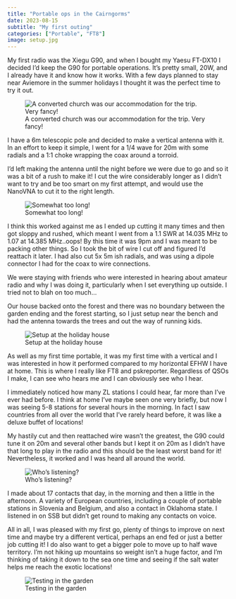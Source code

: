 ```yaml
---
title: "Portable ops in the Cairngorms"
date: 2023-08-15
subtitle: "My first outing"
categories: ["Portable", "FT8"]
image: setup.jpg
---
```


My first radio was the Xiegu G90, and when I bought my Yaesu FT-DX10 I decided I’d keep the G90 for portable operations. It’s pretty small, 20W, and I already have it and know how it works. With a few days planned to stay near Aviemore in the summer holidays I thought it was the perfect time to try it out.

![A converted church was our accommodation for the trip. Very fancy!](holiday-house.jpg){fig-align="center"}

I have a 6m telescopic pole and decided to make a vertical antenna with it. In an effort to keep it simple, I went for a 1/4 wave for 20m with some radials and a 1:1 choke wrapping the coax around a torroid.

I’d left making the antenna until the night before we were due to go and so it was a bit of a rush to make it! I cut the wire considerably longer as I didn’t want to try and be too smart on my first attempt, and would use the NanoVNA to cut it to the right length.

![Somewhat too long!](analyser.jpg){fig-align="center"}

I think this worked against me as I ended up cutting it many times and then got sloppy and rushed, which meant I went from a 1.1 SWR at 14.035 MHz to 1.07 at 14.385 MHz..oops! By this time it was 9pm and I was meant to be packing other things. So I took the bit of wire I cut off and figured I’d reattach it later. I had also cut 5x 5m ish radials, and was using a dipole connector I had for the coax to wire connections.

We were staying with friends who were interested in hearing about amateur radio and why I was doing it, particularly when I set everything up outside. I tried not to blah on too much…

Our house backed onto the forest and there was no boundary between the garden ending and the forest starting, so I just setup near the bench and had the antenna towards the trees and out the way of running kids.

![Setup at the holiday house](setup.jpg){fig-align="center"}

As well as my first time portable, it was my first time with a vertical and I was interested in how it performed compared to my horizontal EFHW I have at home. This is where I really like FT8 and pskreporter. Regardless of QSOs I make, I can see who hears me and I can obviously see who I hear.

I immediately noticed how many ZL stations I could hear, far more than I’ve ever had before. I think at home I’ve maybe seen one very briefly, but now I was seeing 5-8 stations for several hours in the morning. In fact I saw countries from all over the world that I’ve rarely heard before, it was like a deluxe buffet of locations!

My hastily cut and then reattached wire wasn’t the greatest, the G90 could tune it on 20m and several other bands but I kept it on 20m as I didn’t have that long to play in the radio and this should be the least worst band for it! Nevertheless, it worked and I was heard all around the world.

![Who’s listening?](pskreporter.jpg)

I made about 17 contacts that day, in the morning and then a little in the afternoon. A variety of European countries, including a couple of portable stations in Slovenia and Belgium, and also a contact in Oklahoma state. I listened in on SSB but didn’t get round to making any contacts on voice.

All in all, I was pleased with my first go, plenty of things to improve on next time and maybe try a different vertical, perhaps an end fed or just a better job cutting it! I do also want to get a bigger pole to move up to half wave territory. I’m not hiking up mountains so weight isn’t a huge factor, and I’m thinking of taking it down to the sea one time and seeing if the salt water helps me reach the exotic locations!

![Testing in the garden](garden.jpg)
